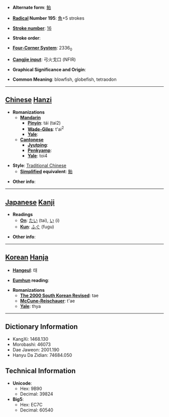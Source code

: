 * '''Alternate form''': [[鲐]]

* '''[[Wiktionary:Chinese radical index| Radical]] Number 195''': [[Wiktionary:Chinese radical index 魚|魚]]+5 strokes

* '''[[Wiktionary:Chinese total strokes index|Stroke number]]''': [[Wiktionary:Chinese total strokes index 16|16]]

* '''Stroke order''': 

* '''[[Wiktionary:Chinese four corner index|Four-Corner System]]''': 2336<sub>0</sub>

* '''[[Wiktionary:Chinese Cangjie index|Cangjie input]]''': 弓火戈口 (NFIR)

* '''Graphical Significance and Origin''': 

* '''Common Meaning''': blowfish, globefish, tetraodon

----

== [[Chinese]] [[Hanzi]] ==

* '''Romanizations'''
** '''[[Mandarin]]'''
*** '''[[Pinyin]]''': tái (tai2)
*** '''[[Wade-Giles]]''': t'ai<sup>2</sup>
*** '''[[Yale]]''': 
** '''[[Cantonese]]'''
*** '''[[Jyutping]]''':
*** '''[[Penkyamp]]''': 
*** '''[[Yale]]''': toi4

* '''Style''': [[Traditional Chinese]] 
** '''[[Simplified Chinese|Simplified]] equivalent''': [[鲐]]

* '''Other info''': 

----

== [[Japanese]] [[Kanji]] ==

* '''Readings'''
** '''[[On]]''': [[たい]] (tai), [[い]] (i)
** '''[[Kun]]''': [[ふぐ]] (fugu)

* '''Other info''':  

----

== [[Korean]] [[Hanja]] ==

* '''[[Hangeul]]''': 태

* '''[[Eumhun]] reading''': 

* '''Romanizations'''
** '''[[The 2000 South Korean Revised Romanization|The 2000 South Korean Revised]]''': tae
** '''[[McCune-Reischauer]]''': t'ae
** '''[[Yale]]''': thya

----

== Dictionary Information ==

* KangXi: 1468.130
* Morobashi: 46073
* Dae Jaweon: 2001.190
* Hanyu Da Zidian: 74684.050

== Technical Information ==

* '''Unicode''':
** Hex: 9B90
** Decimal: 39824
* '''Big5''':
** Hex: EC7C
** Decimal: 60540